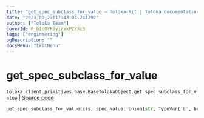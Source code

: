 ```yaml
---
title: "get_spec_subclass_for_value — Toloka-Kit | Toloka documentation"
date: "2023-02-27T17:43:04.241292"
author: ["Toloka Team"]
coverId: F_bIcOYF9yjrxkPZrXc3
tags: ["engineering"]
ogDescription: ""
docsMenu: "tkitMenu"
---
```


# get_spec_subclass_for_value
`toloka.client.primitives.base.BaseTolokaObject.get_spec_subclass_for_value` | [Source code](https://github.com/Toloka/toloka-kit/blob/v1.1.4/src/client/primitives/base.py#L257)

```python
get_spec_subclass_for_value(cls, spec_value: Union[str, TypeVar('E', bound=Enum), None] = None)
```